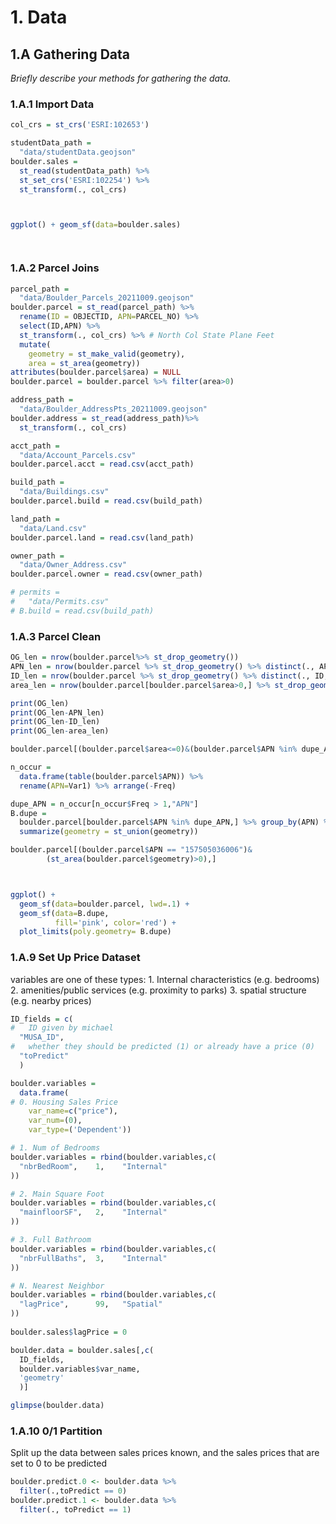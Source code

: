 # 1. Data
## 1.A Gathering Data
*Briefly describe your methods for gathering the data.*

### 1.A.1 Import Data
```r

col_crs = st_crs('ESRI:102653')

studentData_path =
  "data/studentData.geojson"
boulder.sales =
  st_read(studentData_path) %>% 
  st_set_crs('ESRI:102254') %>% 
  st_transform(., col_crs) 



ggplot() + geom_sf(data=boulder.sales)




```

### 1.A.2 Parcel Joins


```r

parcel_path = 
  "data/Boulder_Parcels_20211009.geojson" 
boulder.parcel = st_read(parcel_path) %>%
  rename(ID = OBJECTID, APN=PARCEL_NO) %>%
  select(ID,APN) %>% 
  st_transform(., col_crs) %>% # North Col State Plane Feet
  mutate(
    geometry = st_make_valid(geometry), 
    area = st_area(geometry)) 
attributes(boulder.parcel$area) = NULL
boulder.parcel = boulder.parcel %>% filter(area>0)

address_path = 
  "data/Boulder_AddressPts_20211009.geojson"
boulder.address = st_read(address_path)%>% 
  st_transform(., col_crs)

acct_path = 
  "data/Account_Parcels.csv"
boulder.parcel.acct = read.csv(acct_path) 

build_path = 
  "data/Buildings.csv"
boulder.parcel.build = read.csv(build_path) 

land_path = 
  "data/Land.csv"
boulder.parcel.land = read.csv(land_path) 

owner_path = 
  "data/Owner_Address.csv"
boulder.parcel.owner = read.csv(owner_path) 

# permits = 
#   "data/Permits.csv"
# B.build = read.csv(build_path) 

```

### 1.A.3 Parcel Clean

```r

OG_len = nrow(boulder.parcel%>% st_drop_geometry())
APN_len = nrow(boulder.parcel %>% st_drop_geometry() %>% distinct(., APN))
ID_len = nrow(boulder.parcel %>% st_drop_geometry() %>% distinct(., ID, APN))
area_len = nrow(boulder.parcel[boulder.parcel$area>0,] %>% st_drop_geometry() )

print(OG_len)
print(OG_len-APN_len)
print(OG_len-ID_len)
print(OG_len-area_len)

boulder.parcel[(boulder.parcel$area<=0)&(boulder.parcel$APN %in% dupe_APN),]

n_occur = 
  data.frame(table(boulder.parcel$APN)) %>% 
  rename(APN=Var1) %>% arrange(-Freq)

dupe_APN = n_occur[n_occur$Freq > 1,"APN"]
B.dupe = 
  boulder.parcel[boulder.parcel$APN %in% dupe_APN,] %>% group_by(APN) %>%
  summarize(geometry = st_union(geometry))

boulder.parcel[(boulder.parcel$APN == "157505036006")&
        (st_area(boulder.parcel$geometry)>0),]



ggplot() + 
  geom_sf(data=boulder.parcel, lwd=.1) + 
  geom_sf(data=B.dupe, 
          fill='pink', color='red') + 
  plot_limits(poly.geometry= B.dupe)
```


### 1.A.9 Set Up Price Dataset

variables are one of these types:
1.	Internal characteristics (e.g. bedrooms)
2.	amenities/public services (e.g. proximity to parks)
3.	spatial structure (e.g. nearby prices)


```r

ID_fields = c(
#   ID given by michael
  "MUSA_ID",
#   whether they should be predicted (1) or already have a price (0)
  "toPredict"
  )

boulder.variables = 
  data.frame(
# 0. Housing Sales Price
    var_name=c("price"),
    var_num=(0),
    var_type=('Dependent'))

# 1. Num of Bedrooms
boulder.variables = rbind(boulder.variables,c(
  "nbrBedRoom",    1,    "Internal"
))

# 2. Main Square Foot
boulder.variables = rbind(boulder.variables,c(
  "mainfloorSF",   2,    "Internal"
))

# 3. Full Bathroom
boulder.variables = rbind(boulder.variables,c(
  "nbrFullBaths",  3,    "Internal"
))

# N. Nearest Neighbor
boulder.variables = rbind(boulder.variables,c(
  "lagPrice",      99,   "Spatial"
))
  
boulder.sales$lagPrice = 0

boulder.data = boulder.sales[,c(
  ID_fields,
  boulder.variables$var_name,
  'geometry'
  )]

glimpse(boulder.data)

```

### 1.A.10 0/1 Partition

Split up the data between sales prices known, and the sales prices that are set to 0 to be predicted 

```r

boulder.predict.0 <- boulder.data %>%
  filter(.,toPredict == 0)
boulder.predict.1 <- boulder.data %>%
  filter(., toPredict == 1)

```

